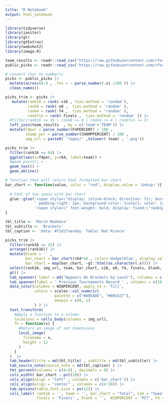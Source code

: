 ```yaml
---
title: "R Notebook"
output: html_notebook
---
```


```r
library(tidyverse)
library(janitor)
library(gt)
library(gtExtras)
library(webshot2)
library(image.R)
```


```r
team_results <- readr::read_csv('https://raw.githubusercontent.com/rfordatascience/tidytuesday/master/data/2024/2024-03-26/team-results.csv')
public_picks <- readr::read_csv('https://raw.githubusercontent.com/rfordatascience/tidytuesday/master/data/2024/2024-03-26/public-picks.csv')

```




```r
# convert char to numberic
picks <- public_picks |>
  mutate(across(4:9 , .fns = ~ parse_number(.x) /100 )) |>
  clean_names()

picks_trim <- picks |>
   mutate(rank16 = rank(-s16 , ties.method = 'random'), 
          rank8 = rank(-e8 ,  ties.method = 'random' ), 
          rank4 = rank(-f4 ,  ties.method = 'random' ),
          rankfin = rank(-finals ,  ties.method = 'random' )) |>
  #filter(rank16 <= 16 | rank8 <= 8 | rank4 <= 4 | rankfin <= 2)
  left_join(team_results  , by = c('team'='TEAM')) |>
  mutate(f4per = parse_number(F4PERCENT) / 100 , 
         champ_per = parse_number(CHAMPPERCENT) / 100 , 
         img_url = paste0( 'logos/' ,tolower( team) , '.png')) 

```


```r

picks_trim |>
  filter(rank16 <= 64) |> 
  ggplot(aes(x=f4per, y=r64, label=team)) +
  #geom_point() +
  geom_text() +
  geom_abline()

```



```r
# function that will return html formatted bar chart
bar_chart <- function(value, color = "red", display_value = '&nbsp;'){
  
  # html of two spans with bar chart
  glue::glue('<span style=\"display: inline-block; direction: ltr; border-radius: 4px; ' , 
             ' padding-right: 2px; background-color: {color}; color: {color}; width: {value}% \">&nbsp;</span> ' , 
             '<span style=\" font-weight: bold; display: fixed;\">&nbsp;{display_value}</span>')
}
```






```r
tbl_title <- 'March Madness'
tbl_subtitle <- 'Brackets'
tbl_caption <- 'Data: #TidiTuesday  Table: Nat Rivera'

picks_trim |>
  filter(rank16 <= 32) |>
  arrange((rank16)) |>
  mutate(blank = '' ,
         bar_chart = bar_chart(r64*50 , color='dodgerblue', display_value = paste0(round(r64,2) *100,'%') ) , 
         bar_chart = map(bar_chart, ~gt::html(as.character(.x)))) |>
  select(rank16, img_url, team, bar_chart, s16, e8, f4, finals, blank, W,L, WINPERCENT , F4, CHAMP) |>
  gt() |>
  tab_spanner( label = md("Appears On Brackets by Level"), columns = c(4:8) ) |>
  tab_spanner(label = ' Previous Tournaments Record ' , columns = c(10:14)) |>
  data_color(columns = WINPERCENT, apply_to = 'fill', 
             colors = scales::col_numeric(
                      palette = c("#A0EADE", "#001427"),
                      domain = c(0, 1)
             ) ) |>
  text_transform(
    #Apply a function to a column
    locations = cells_body(columns = img_url),
    fn = function(x) {
      #Return an image of set dimensions
      local_image(
        filename = x,
        height = 12
      )
    }
  )  |>
  tab_header(title = md(tbl_title) , subtitle = md(tbl_subtitle)) |>
  tab_source_note(source_note = md(tbl_caption) ) |>
  fmt_percent(columns = c(4:8) , decimals = 0) |>
  cols_width( bar_chart ~ pct(20)) |>
  cols_align(align = "left" , columns = c('bar_chart')) |>
  cols_align(align = "center" , columns = c(4:10)) |>
  tab_options(table.font.size = px(12)) |>
  cols_label( rank16 = '', team = '', bar_chart = "Total", s16 = "Sweet 16", e8 = 'Elite 8', f4 = 'Final 4', 
              finals = 'Finals' , blank = '',  WINPERCENT = 'PCT', F4 = 'Final 4',  ) 
```


```r
```


```r
```


```r
```


```r
```


```r
```

